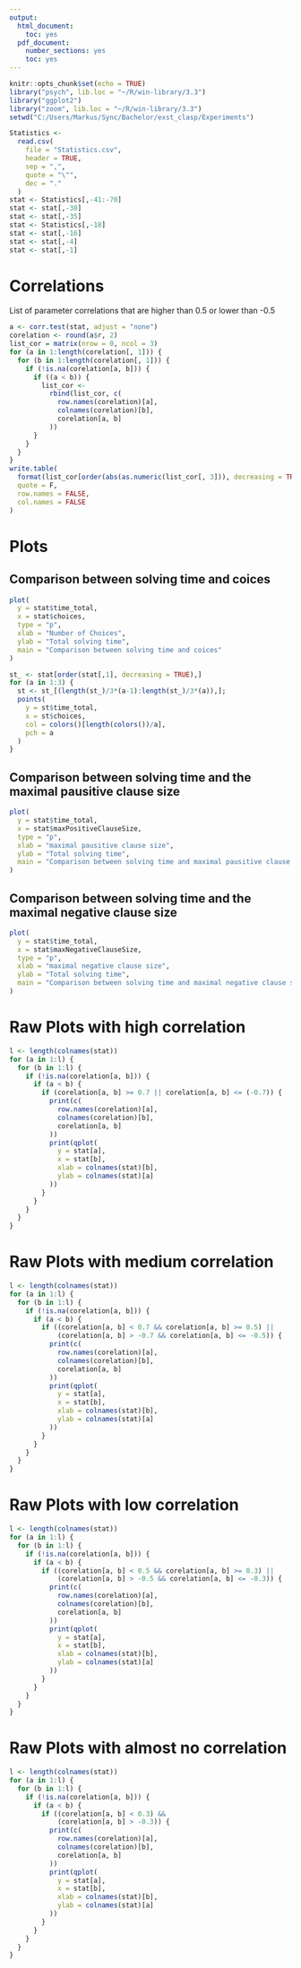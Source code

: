 ```yaml
---
output:
  html_document:
    toc: yes
  pdf_document:
    number_sections: yes
    toc: yes
---
```


```r

knitr::opts_chunk$set(echo = TRUE)
library("psych", lib.loc = "~/R/win-library/3.3")
library("ggplot2")
library("zoom", lib.loc = "~/R/win-library/3.3")
setwd("C:/Users/Markus/Sync/Bachelor/exst_clasp/Experiments")

```

```r

Statistics <-
  read.csv(
    file = "Statistics.csv",
    header = TRUE,
    sep = ",",
    quote = "\"",
    dec = "."
  )
stat <- Statistics[,-41:-70]
stat <- stat[,-38]
stat <- stat[,-35]
stat <- Statistics[,-18]
stat <- stat[,-16]
stat <- stat[,-4]
stat <- stat[,-1]

```

# Correlations

List of parameter correlations that are higher than 0.5 or lower than -0.5

```r

a <- corr.test(stat, adjust = "none")
corelation <- round(a$r, 2)
list_cor = matrix(nrow = 0, ncol = 3)
for (a in 1:length(corelation[, 1])) {
  for (b in 1:length(corelation[, 1])) {
    if (!is.na(corelation[a, b])) {
      if ((a < b)) {
        list_cor <-
          rbind(list_cor, c(
            row.names(corelation)[a],
            colnames(corelation)[b],
            corelation[a, b]
          ))
      }
    }
  }
}
write.table(
  format(list_cor[order(abs(as.numeric(list_cor[, 3])), decreasing = TRUE), ], justify = "left"),
  quote = F,
  row.names = FALSE,
  col.names = FALSE
)

```

# Plots

## Comparison between solving time and coices
```r

plot(
  y = stat$time_total,
  x = stat$choices,
  type = "p",
  xlab = "Number of Choices",
  ylab = "Total solving time",
  main = "Comparison between solving time and coices"
)

st_ <- stat[order(stat[,1], decreasing = TRUE),]
for (a in 1:3) {
  st <- st_[(length(st_)/3*(a-1):length(st_)/3*(a)),];
  points(
    y = st$time_total,
    x = st$choices,
    col = colors()[length(colors())/a],
    pch = a
  )
}

```

## Comparison between solving time and the maximal pausitive clause size
```r

plot(
  y = stat$time_total,
  x = stat$maxPositiveClauseSize,
  type = "p",
  xlab = "maximal pausitive clause size",
  ylab = "Total solving time",
  main = "Comparison between solving time and maximal pausitive clause size"
)

```

## Comparison between solving time and the maximal negative clause size
```r

plot(
  y = stat$time_total,
  x = stat$maxNegativeClauseSize,
  type = "p",
  xlab = "maximal negative clause size",
  ylab = "Total solving time",
  main = "Comparison between solving time and maximal negative clause size"
)

```

# Raw Plots with high correlation

```r

l <- length(colnames(stat))
for (a in 1:l) {
  for (b in 1:l) {
    if (!is.na(corelation[a, b])) {
      if (a < b) {
        if (corelation[a, b] >= 0.7 || corelation[a, b] <= (-0.7)) {
          print(c(
            row.names(corelation)[a],
            colnames(corelation)[b],
            corelation[a, b]
          ))
          print(qplot(
            y = stat[a],
            x = stat[b],
            xlab = colnames(stat)[b],
            ylab = colnames(stat)[a]
          ))
        }
      }
    }
  }
}

```

# Raw Plots with medium correlation

```r

l <- length(colnames(stat))
for (a in 1:l) {
  for (b in 1:l) {
    if (!is.na(corelation[a, b])) {
      if (a < b) {
        if ((corelation[a, b] < 0.7 && corelation[a, b] >= 0.5) ||
            (corelation[a, b] > -0.7 && corelation[a, b] <= -0.5)) {
          print(c(
            row.names(corelation)[a],
            colnames(corelation)[b],
            corelation[a, b]
          ))
          print(qplot(
            y = stat[a],
            x = stat[b],
            xlab = colnames(stat)[b],
            ylab = colnames(stat)[a]
          ))
        }
      }
    }
  }
}

```

# Raw Plots with low correlation

```r

l <- length(colnames(stat))
for (a in 1:l) {
  for (b in 1:l) {
    if (!is.na(corelation[a, b])) {
      if (a < b) {
        if ((corelation[a, b] < 0.5 && corelation[a, b] >= 0.3) ||
            (corelation[a, b] > -0.5 && corelation[a, b] <= -0.3)) {
          print(c(
            row.names(corelation)[a],
            colnames(corelation)[b],
            corelation[a, b]
          ))
          print(qplot(
            y = stat[a],
            x = stat[b],
            xlab = colnames(stat)[b],
            ylab = colnames(stat)[a]
          ))
        }
      }
    }
  }
}

```

# Raw Plots with almost no correlation

```r

l <- length(colnames(stat))
for (a in 1:l) {
  for (b in 1:l) {
    if (!is.na(corelation[a, b])) {
      if (a < b) {
        if ((corelation[a, b] < 0.3) &&
            (corelation[a, b] > -0.3)) {
          print(c(
            row.names(corelation)[a],
            colnames(corelation)[b],
            corelation[a, b]
          ))
          print(qplot(
            y = stat[a],
            x = stat[b],
            xlab = colnames(stat)[b],
            ylab = colnames(stat)[a]
          ))
        }
      }
    }
  }
}

```
